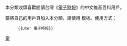 本分類收錄喜歡閱讀台灣《[[電子時報|電子時報]]》的中文維基百科用戶。

要將自己的用戶頁加入本分類，請使用 '''{{tl|User 電子時報}}''' 模板。使用方式：
:<code><nowiki>{{User 電子時報}}</nowiki></code>

[[Category:依阅读的报刊区分的维基人|電]]
</noinclude>